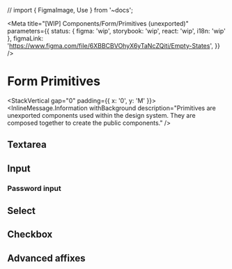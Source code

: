 // import { FigmaImage, Use } from '~docs';


<Meta
	title="[WIP] Components/Form/Primitives (unexported)"
	parameters={{
		status: { figma: 'wip', storybook: 'wip', react: 'wip', i18n: 'wip' },
		figmaLink: 'https://www.figma.com/file/6XBBCBVOhyX6yTaNcZQiti/Empty-States',
	}}
/>

# Form Primitives

<StackVertical gap="0" padding={{ x: '0', y: 'M' }}>
	<InlineMessage.Information
		withBackground
		description="Primitives are unexported components used within
    the design system. They are composed together to create the public components."
	/>
</StackVertical>

## Textarea

<Canvas>
	<Story story={Stories.TextareaPrimitive} />
</Canvas>

## Input

<Canvas>
	<Story story={Stories.InputPrimitive} />
</Canvas>

### Password input

<Canvas>
	<Story story={Stories.InputPrimitivePassword} />
</Canvas>

## Select

<Canvas>
	<Story story={Stories.SelectPrimitive} />
</Canvas>

## Checkbox

<Canvas>
	<Story story={Stories.CheckboxPrimitive} />
</Canvas>

## Advanced affixes

<Canvas>
	<Story story={Stories.InputPrimitiveWithDropdown} height={'20rem'} />
</Canvas>
